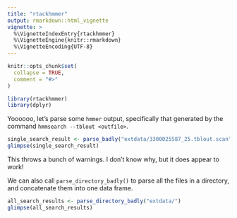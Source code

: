 ```yaml
---
title: "rtackhmmer"
output: rmarkdown::html_vignette
vignette: >
  %\VignetteIndexEntry{rtackhmmer}
  %\VignetteEngine{knitr::rmarkdown}
  %\VignetteEncoding{UTF-8}
---
```


```r
knitr::opts_chunk$set(
  collapse = TRUE,
  comment = "#>"
)
```

```r
library(rtackhmmer)
library(dplyr)
```

Yoooooo, let's parse some `hmmer` output, specifically that generated by the command `hmmsearch --tblout <outfile>`.

```r
single_search_result <- parse_badly("extdata/3300025587_25.tblout.scan")
glimpse(single_search_result)
```

This throws a bunch of warnings. I don't know why, but it does appear to work!

We can also call `parse_directory_badly()` to parse all the files in a directory, and concatenate them into one data frame.

```r
all_search_results <- parse_directory_badly("extdata/")
glimpse(all_search_results)
```


